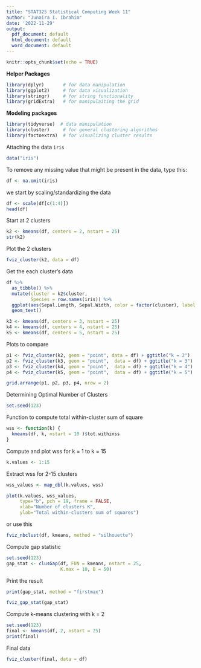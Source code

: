 ---
title: "STAT325 Statistical Computing Week 11"
author: "Junaira I. Ibrahim"
date: '2022-11-29'
output:
  pdf_document: default
  html_document: default
  word_document: default
---

```{r setup, include=FALSE}
knitr::opts_chunk$set(echo = TRUE)
```

**Helper Packages**
```{r}
library(dplyr)       # for data manipulation
library(ggplot2)     # for data visualization
library(stringr)     # for string functionality
library(gridExtra)   # for manipulaiting the grid
```


**Modeling packages**
```{r}
library(tidyverse)  # data manipulation
library(cluster)     # for general clustering algorithms
library(factoextra)  # for visualizing cluster results
```


Attaching the data `iris`
```{r}
data("iris")
```


To remove any missing value that might be present in the data, type this:
```{r}
df <- na.omit(iris)
```


we start by scaling/standardizing the data
```{r}
df <- scale(df[c(1:4)])
head(df)
```


Start at 2 clusters
```{r}
k2 <- kmeans(df, centers = 2, nstart = 25)
str(k2)
```


Plot the 2 clusters
```{r}
fviz_cluster(k2, data = df)
```



Get the each cluster's data
```{r}
df %>%
  as_tibble() %>%
  mutate(cluster = k2$cluster,
         Species = row.names(iris)) %>%
  ggplot(aes(Sepal.Length, Sepal.Width, color = factor(cluster), label = Species)) +
  geom_text()
```


```{r}
k3 <- kmeans(df, centers = 3, nstart = 25)
k4 <- kmeans(df, centers = 4, nstart = 25)
k5 <- kmeans(df, centers = 5, nstart = 25)
```



Plots to compare
```{r}
p1 <- fviz_cluster(k2, geom = "point", data = df) + ggtitle("k = 2")
p2 <- fviz_cluster(k3, geom = "point",  data = df) + ggtitle("k = 3")
p3 <- fviz_cluster(k4, geom = "point",  data = df) + ggtitle("k = 4")
p4 <- fviz_cluster(k5, geom = "point",  data = df) + ggtitle("k = 5")

grid.arrange(p1, p2, p3, p4, nrow = 2)
```



Determining Optimal Number of Clusters
```{r}
set.seed(123)
```



Function to compute total within-cluster sum of square 
```{r}
wss <- function(k) {
  kmeans(df, k, nstart = 10 )$tot.withinss
}
```



Compute and plot wss for k = 1 to k = 15
```{r}
k.values <- 1:15
```



Extract wss for 2-15 clusters
```{r}
wss_values <- map_dbl(k.values, wss)

plot(k.values, wss_values,
     type="b", pch = 19, frame = FALSE, 
     xlab="Number of clusters K",
     ylab="Total within-clusters sum of squares")
```


or use this
```{r}
fviz_nbclust(df, kmeans, method = "silhouette")
```


Compute gap statistic
```{r}
set.seed(123)
gap_stat <- clusGap(df, FUN = kmeans, nstart = 25,
                    K.max = 10, B = 50)
```


Print the result
```{r}
print(gap_stat, method = "firstmax")
```

```{r}
fviz_gap_stat(gap_stat)
```


Compute k-means clustering with k = 2
```{r}
set.seed(123)
final <- kmeans(df, 2, nstart = 25)
print(final)
```



Final data
```{r}
fviz_cluster(final, data = df)
```

